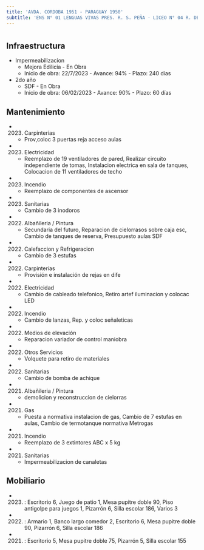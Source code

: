 ```yaml
---
title: 'AVDA. CORDOBA 1951 - PARAGUAY 1950'
subtitle: 'ENS N° 01 LENGUAS VIVAS PRES. R. S. PEÑA - LICEO N° 04 R. DE ESCALADA DE SAN MARTIN - ESEA  DANZA RAMICONE  FOLKLORE N° 21 - ESC. DE COM. N° 10 ISLAS MALVINAS'
---
```


#
## Infraestructura

* Impermeabilizacion 
    + Mejora Edilicia - En Obra 
    + Inicio de obra: 22/7/2023 - Avance: 94% - Plazo: 240 días 


* 2do año 
    + SDF - En Obra 
    + Inicio de obra: 06/02/2023 - Avance: 90% - Plazo: 60 días 






## Mantenimiento

*  (2023) Carpinterías 
    + Prov,coloc 3 puertas reja acceso aulas

*  (2023) Electricidad 
    + Reemplazo de 19 ventiladores de pared, Realizar circuito independiente de tomas, Instalacion electrica en sala de tanques, Colocacion de 11 ventiladores de techo

*  (2023) Incendio 
    + Reemplazo de componentes de ascensor

*  (2023) Sanitarias 
    + Cambio de 3 inodoros

*  (2022) Albañileria / Pintura 
    + Secundaria del futuro, Reparacion de cielorrasos sobre caja esc, Cambio de tanques de reserva, Presupuesto aulas SDF

*  (2022) Calefaccion y Refrigeracion 
    + Cambio de 3 estufas

*  (2022) Carpinterías 
    + Provisión e instalación de rejas en dife

*  (2022) Electricidad 
    + Cambio de cableado telefonico, Retiro artef iluminacion y colocac LED

*  (2022) Incendio 
    + Cambio de lanzas, Rep. y coloc señaleticas

*  (2022) Medios de elevación 
    + Reparacion variador de control  maniobra

*  (2022) Otros Servicios 
    + Volquete para retiro de materiales

*  (2022) Sanitarias 
    + Cambio de bomba de achique

*  (2021) Albañileria / Pintura 
    + demolicion y reconstruccion de cielorras

*  (2021) Gas 
    + Puesta a normativa instalacion de gas, Cambio de 7 estufas en aulas, Cambio de termotanque normativa Metrogas

*  (2021) Incendio 
    + Reemplazo de 3 extintores ABC x 5 kg

*  (2021) Sanitarias 
    + Impermeabilizacion de canaletas





## Mobiliario

*  (2023) : Escritorio 6, Juego de patio 1, Mesa pupitre doble 90, Piso antigolpe para juegos 1, Pizarrón 6, Silla escolar 186, Varios 3 

*  (2022) : Armario 1, Banco largo comedor 2, Escritorio 6, Mesa pupitre doble 90, Pizarrón 6, Silla escolar 186 

*  (2021) : Escritorio 5, Mesa pupitre doble 75, Pizarrón 5, Silla escolar 155 




